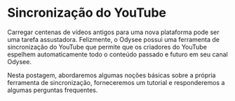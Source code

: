# Sincronização do YouTube

Carregar centenas de vídeos antigos para uma nova plataforma pode ser uma tarefa assustadora. Felizmente, o Odysee possui uma ferramenta de sincronização do YouTube que permite que os criadores do YouTube espelhem automaticamente todo o conteúdo passado e futuro em seu canal Odysee.

Nesta postagem, abordaremos algumas noções básicas sobre a própria ferramenta de sincronização, forneceremos um tutorial e responderemos a algumas perguntas frequentes.

<CategoryCards/>